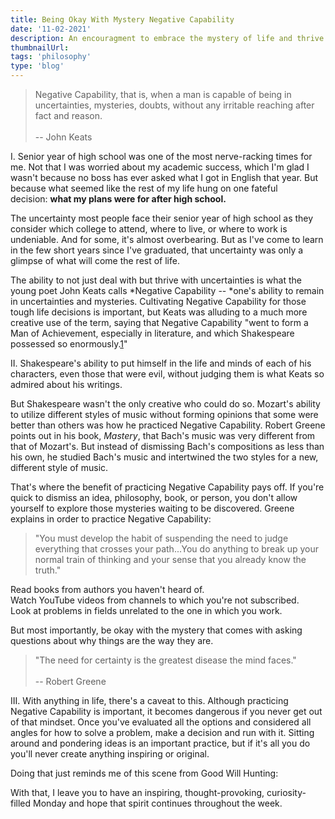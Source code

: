 ```yaml
---
title: Being Okay With Mystery Negative Capability
date: '11-02-2021'
description: An encouragment to embrace the mystery of life and thrive in it
thumbnailUrl:
tags: 'philosophy'
type: 'blog'
---
```


> Negative Capability, that is, when a man is capable of being in uncertainties, mysteries, doubts, without any irritable reaching after fact and reason.\
>\
> -- John Keats

I. Senior year of high school was one of the most nerve-racking times for me. Not that I was worried about my academic success, which I'm glad I wasn't because no boss has ever asked what I got in English that year. But because what seemed like the rest of my life hung on one fateful decision: **what my plans were for after high school.**

The uncertainty most people face their senior year of high school as they consider which college to attend, where to live, or where to work is undeniable. And for some, it's almost overbearing. But as I've come to learn in the few short years since I've graduated, that uncertainty was only a glimpse of what will come the rest of life.

The ability to not just deal with but thrive with uncertainties is what the young poet John Keats calls *Negative Capability -- *one's ability to remain in uncertainties and mysteries. Cultivating Negative Capability for those tough life decisions is important, but Keats was alluding to a much more creative use of the term, saying that Negative Capability "went to form a Man of Achievement, especially in literature, and which Shakespeare possessed so enormously.[1](https://daltonsbookshelf.substack.com/p/negative-capability#footnote-1)"

II. Shakespeare's ability to put himself in the life and minds of each of his characters, even those that were evil, without judging them is what Keats so admired about his writings.

But Shakespeare wasn't the only creative who could do so. Mozart's ability to utilize different styles of music without forming opinions that some were better than others was how he practiced Negative Capability. Robert Greene points out in his book, *Mastery*, that Bach's music was very different from that of Mozart's. But instead of dismissing Bach's compositions as less than his own, he studied Bach's music and intertwined the two styles for a new, different style of music.

That's where the benefit of practicing Negative Capability pays off. If you're quick to dismiss an idea, philosophy, book, or person, you don't allow yourself to explore those mysteries waiting to be discovered. Greene explains in order to practice Negative Capability:

> "You must develop the habit of suspending the need to judge everything that crosses your path...You do anything to break up your normal train of thinking and your sense that you already know the truth."

Read books from authors you haven't heard of.\
Watch YouTube videos from channels to which you're not subscribed.\
Look at problems in fields unrelated to the one in which you work.

But most importantly, be okay with the mystery that comes with asking questions about why things are the way they are.

> "The need for certainty is the greatest disease the mind faces."\
>\
> -- Robert Greene

III. With anything in life, there's a caveat to this. Although practicing Negative Capability is important, it becomes dangerous if you never get out of that mindset. Once you've evaluated all the options and considered all angles for how to solve a problem, make a decision and run with it. Sitting around and pondering ideas is an important practice, but if it's all you do you'll never create anything inspiring or original.

Doing that just reminds me of this scene from Good Will Hunting:

With that, I leave you to have an inspiring, thought-provoking, curiosity-filled Monday and hope that spirit continues throughout the week.
